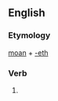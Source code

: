 ==English==

===Etymology===
[[moan]] + [[-eth]]

===Verb===
{{infl|en|verb form}}

# {{archaic third-person singular of|moan}}
